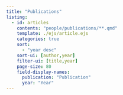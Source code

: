```yaml
---
title: "Publications"
listing:
  - id: articles
    contents: "people/publications/**.qmd"
    template: ./ejs/article.ejs
    categories: true
    sort:
      - "year desc"
    sort-ui: [author,year]
    filter-ui: [title,year]
    page-size: 80
    field-display-names: 
      publication: "Publication"
      year: "Year"
---
```


:::{#articles}
:::